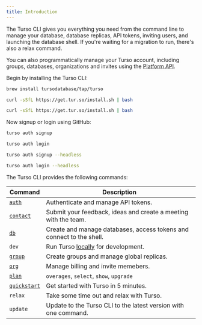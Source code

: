 ```yaml
---
title: Introduction
---
```


The Turso CLI gives you everything you need from the command line to manage your database, database replicas, API tokens, inviting users, and launching the database shell. If you're waiting for a migration to run, there's also a relax command.

You can also programmatically manage your Turso account, including groups, databases, organizations and invites using the [Platform API](/api-reference).

<Steps>

<Step title="Install">

Begin by installing the Turso CLI:

<CodeGroup>

```bash macOS
brew install tursodatabase/tap/turso
```

```bash Linux
curl -sSfL https://get.tur.so/install.sh | bash
```

```bash Windows (WSL)
curl -sSfL https://get.tur.so/install.sh | bash
```

</CodeGroup>

</Step>

<Step title="Authenticate">

Now signup or login using GitHub:

<CodeGroup>

```bash Signup
turso auth signup
```

```bash Login
turso auth login
```

```bash Signup (WSL)
turso auth signup --headless
```

```bash Login (WSL)
turso auth login --headless
```

</CodeGroup>

</Step>

<Step title="Operate">

The Turso CLI provides the following commands:

| Command                     | Description                                                          |
| --------------------------- | -------------------------------------------------------------------- |
| [`auth`](/cli/auth)         | Authenticate and manage API tokens.                                  |
| [`contact`](/cli/contact)   | Submit your feedback, ideas and create a meeting with the team.      |
| [`db`](/cli/db)             | Create and manage databases, access tokens and connect to the shell. |
| `dev`                       | Run Turso [locally](/local-development) for development.             |
| [`group`](/cli/group)       | Create groups and manage global replicas.                            |
| [`org`](/cli/org)           | Manage billing and invite memebers.                                  |
| [`plan`](/cli/plan)         | `overages`, `select`, `show`, `upgrade`                              |
| [`quickstart`](/quickstart) | Get started with Turso in 5 minutes.                                 |
| `relax`                     | Take some time out and relax with Turso.                             |
| `update`                    | Update to the Turso CLI to the latest version with one command.      |

</Step>

</Steps>
